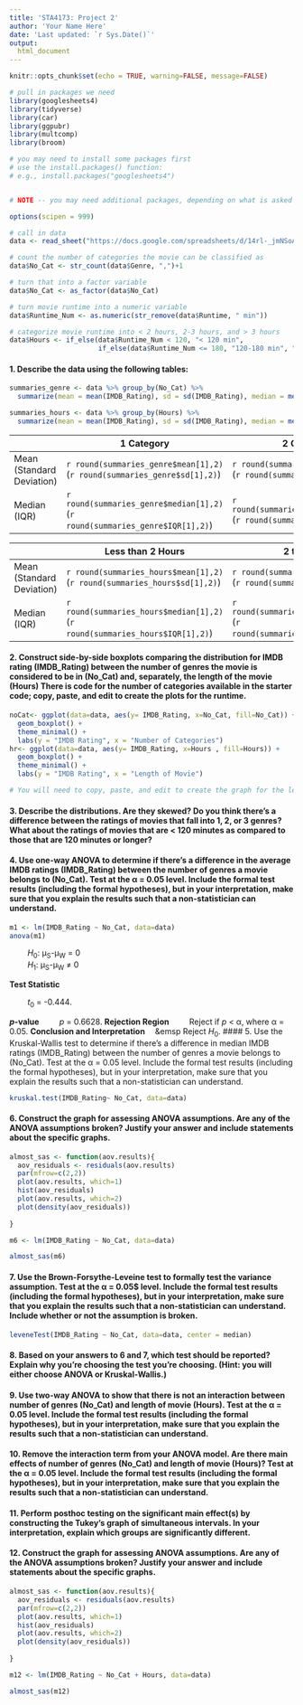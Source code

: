 ---
title: 'STA4173: Project 2'
author: 'Your Name Here'
date: 'Last updated: `r Sys.Date()`'
output:
  html_document
---
  
```{r setup, include=FALSE}
knitr::opts_chunk$set(echo = TRUE, warning=FALSE, message=FALSE)

# pull in packages we need
library(googlesheets4)
library(tidyverse)
library(car)
library(ggpubr)
library(multcomp)
library(broom)

# you may need to install some packages first
# use the install.packages() function:
# e.g., install.packages("googlesheets4")


# NOTE -- you may need additional packages, depending on what is asked of you below :-)

options(scipen = 999)

# call in data
data <- read_sheet("https://docs.google.com/spreadsheets/d/14rl-_jmNSoA67CPWcqQFku6GRDKDTBosAHLHok4PQCI/edit#gid=0")

# count the number of categories the movie can be classified as
data$No_Cat <- str_count(data$Genre, ",")+1

# turn that into a factor variable
data$No_Cat <- as_factor(data$No_Cat)

# turn movie runtime into a numeric variable
data$Runtime_Num <- as.numeric(str_remove(data$Runtime, " min"))

# categorize movie runtime into < 2 hours, 2-3 hours, and > 3 hours
data$Hours <- if_else(data$Runtime_Num < 120, "< 120 min", 
                      if_else(data$Runtime_Num <= 180, "120-180 min", "> 180 min"))
```

#### 1. Describe the data using the following tables: 
```{r}
summaries_genre <- data %>% group_by(No_Cat) %>% 
  summarize(mean = mean(IMDB_Rating), sd = sd(IMDB_Rating), median = median(IMDB_Rating), IQR = IQR(IMDB_Rating))

summaries_hours <- data %>% group_by(Hours) %>% 
  summarize(mean = mean(IMDB_Rating), sd = sd(IMDB_Rating), median = median(IMDB_Rating), IQR = IQR(IMDB_Rating))
```
  
|                           | 1 Category | 2 Categories | 3 Categories |
|---------------------------|------------|--------------|--------------|
| Mean (Standard Deviation) | `r round(summaries_genre$mean[1],2)` (`r round(summaries_genre$sd[1],2)`)            |  `r round(summaries_genre$mean[2],2)` (`r round(summaries_genre$sd[2],2)`)        |  `r round(summaries_genre$mean[3],2)` (`r round(summaries_genre$sd[3],2)`)            |
| Median (IQR)              | `r round(summaries_genre$median[1],2)` (`r round(summaries_genre$IQR[1],2)`)            |  `r round(summaries_genre$median[2],2)` (`r round(summaries_genre$IQR[2],2)`           | `r round(summaries_genre$median[3],2)` (`r round(summaries_genre$IQR[3],2)`          |

|                           | Less than 2 Hours | 2 to 3 Hours      | 3 or More Hours |
|---------------------------|-------------------|-------------------|-----------------|
| Mean (Standard Deviation) | `r round(summaries_hours$mean[1],2)` (`r round(summaries_hours$sd[1],2)`)                   | `r round(summaries_hours$mean[2],2)` (`r round(summaries_hours$sd[2],2)`)                   | `r round(summaries_hours$mean[3],2)` (`r round(summaries_hours$sd[3],2)`)                |
| Median (IQR)              |  `r round(summaries_hours$median[1],2)` (`r round(summaries_hours$IQR[1],2)`)                  |  `r round(summaries_hours$median[2],2)` (`r round(summaries_hours$IQR[2],2)`)                  |  `r round(summaries_hours$median[3],2)` (`r round(summaries_hours$IQR[3],2)`)              |

####  2. Construct side-by-side boxplots comparing the distribution for IMDB rating (IMDB_Rating) between the number of genres the movie is considered to be in (No_Cat) and, separately, the length of the movie (Hours) There is code for the number of categories available in the starter code; copy, paste, and edit to create the plots for the runtime.
```{r}
noCat<- ggplot(data=data, aes(y= IMDB_Rating, x=No_Cat, fill=No_Cat)) +
  geom_boxplot() +
  theme_minimal() +
  labs(y = "IMDB Rating", x = "Number of Categories") 
hr<- ggplot(data=data, aes(y= IMDB_Rating, x=Hours , fill=Hours)) +
  geom_boxplot() +
  theme_minimal() +
  labs(y = "IMDB Rating", x = "Length of Movie") 

# You will need to copy, paste, and edit to create the graph for the length of the movie
```

  
####  3. Describe the distributions. Are they skewed? Do you think there's a difference between the ratings of movies that fall into 1, 2, or 3 genres? What about the ratings of movies that are < 120 minutes as compared to those that are 120 minutes or longer? 
  
####  4. Use one-way ANOVA to determine if there's a difference in the average IMDB ratings (IMDB_Rating) between the number of genres a movie belongs to (No_Cat). Test at the &alpha; = 0.05 level. Include the formal test results (including the formal hypotheses), but in your interpretation, make sure that you explain the results such that a non-statistician can understand. 
```{r}

m1 <- lm(IMDB_Rating ~ No_Cat, data=data)
anova(m1)

```
&emsp;&emsp; *H*<sub>0</sub>: &mu;<sub>S</sub>-&mu;<sub>W</sub> =  0 <br>
&emsp;&emsp; *H*<sub>1</sub>:  &mu;<sub>S</sub>-&mu;<sub>W</sub> &ne; 0

**Test Statistic**

&emsp;&emsp; *t*<sub>0</sub> = -0.444.

***p*-value**
&emsp;&emsp; *p* = 0.6628.
**Rejection Region**
&emsp;&emsp; Reject if *p* < &alpha;, where &alpha; = 0.05.
**Conclusion and Interpretation**
&emsp;&emsp Reject *H*<sub>0</sub>. 
####  5. Use the Kruskal-Wallis test to determine if there's a difference in median IMDB ratings (IMDB_Rating) between the number of genres a movie belongs to (No_Cat). Test at the &alpha; = 0.05 level. Include the formal test results (including the formal hypotheses), but in your interpretation, make sure that you explain the results such that a non-statistician can understand. 

```{r}
kruskal.test(IMDB_Rating~ No_Cat, data=data)

```
  
#### 6. Construct the graph for assessing ANOVA assumptions. Are any of the ANOVA assumptions broken? Justify your answer and include statements about the specific graphs.
```{r}
almost_sas <- function(aov.results){
  aov_residuals <- residuals(aov.results)
  par(mfrow=c(2,2))
  plot(aov.results, which=1)
  hist(aov_residuals)
  plot(aov.results, which=2)
  plot(density(aov_residuals))
  
}

m6 <- lm(IMDB_Rating ~ No_Cat, data=data)

almost_sas(m6)
```
  
####  7. Use the Brown-Forsythe-Leveine test to formally test the variance assumption. Test at the &alpha; = 0.05$ level. Include the formal test results (including the formal hypotheses), but in your interpretation, make sure that you explain the results such that a non-statistician can understand. Include whether or not the assumption is broken.

```{r}
leveneTest(IMDB_Rating ~ No_Cat, data=data, center = median)
```
  
####  8. Based on your answers to 6 and 7, which test should be reported? Explain why you're choosing the test you're choosing. (Hint: you will either choose ANOVA or Kruskal-Wallis.)
  
####  9. Use two-way ANOVA to show that there is not an interaction between number of genres (No_Cat) and length of movie (Hours). Test at the &alpha; = 0.05 level. Include the formal test results (including the formal hypotheses), but in your interpretation, make sure that you explain the results such that a non-statistician can understand.
  
####  10. Remove the interaction term from your ANOVA model. Are there main effects of number of genres (No_Cat) and length of movie (Hours)? Test at the &alpha; = 0.05 level. Include the formal test results (including the formal hypotheses), but in your interpretation, make sure that you explain the results such that a non-statistician can understand.
  
####  11. Perform posthoc testing on the significant main effect(s) by constructing the Tukey's graph of simultaneous intervals. In your interpretation, explain which groups are significantly different.
  
#### 12. Construct the graph for assessing ANOVA assumptions. Are any of the ANOVA assumptions broken? Justify your answer and include statements about the specific graphs.

```{r}
almost_sas <- function(aov.results){
  aov_residuals <- residuals(aov.results)
  par(mfrow=c(2,2))
  plot(aov.results, which=1)
  hist(aov_residuals)
  plot(aov.results, which=2)
  plot(density(aov_residuals))
  
}

m12 <- lm(IMDB_Rating ~ No_Cat + Hours, data=data)

almost_sas(m12)

```



